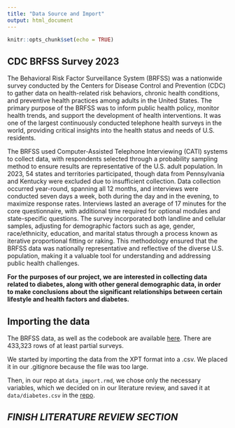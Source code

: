 ```yaml
---
title: "Data Source and Import"
output: html_document
---
```


```r
knitr::opts_chunk$set(echo = TRUE)
```

## CDC BRFSS Survey 2023

The Behavioral Risk Factor Surveillance System (BRFSS) was a nationwide survey conducted by the Centers for Disease Control and Prevention (CDC) to gather data on health-related risk behaviors, chronic health conditions, and preventive health practices among adults in the United States. The primary purpose of the BRFSS was to inform public health policy, monitor health trends, and support the development of health interventions. It was one of the largest continuously conducted telephone health surveys in the world, providing critical insights into the health status and needs of U.S. residents. 

The BRFSS used Computer-Assisted Telephone Interviewing (CATI) systems to collect data, with respondents selected through a probability sampling method to ensure results are representative of the U.S. adult population. In 2023, 54 states and territories participated, though data from Pennsylvania and Kentucky were excluded due to insufficient collection. Data collection occurred year-round, spanning all 12 months, and interviews were conducted seven days a week, both during the day and in the evening, to maximize response rates. Interviews lasted an average of 17 minutes for the core questionnaire, with additional time required for optional modules and state-specific questions. The survey incorporated both landline and cellular samples, adjusting for demographic factors such as age, gender, race/ethnicity, education, and marital status through a process known as iterative proportional fitting or raking. This methodology ensured that the BRFSS data was nationally representative and reflective of the diverse U.S. population, making it a valuable tool for understanding and addressing public health challenges.

**For the purposes of our project, we are interested in collecting data related to diabetes, along with other general demographic data, in order to make conclusions about the significant relationships between certain lifestyle and health factors and diabetes.**


## Importing the data

The BRFSS data, as well as the codebook are available [here](https://www.cdc.gov/brfss/annual_data/annual_2023.html). There are 433,323 rows of at least partial surveys. 

We started by importing the data from the XPT format into a .csv. We placed it in our .gitignore because the file was too large.

Then, in our repo at `data_import.rmd`, we chose only the necessary variables, which we decided on in our literature review, and saved it at `data/diabetes.csv` in the [repo](https://github.com/mayakrish85/t2d.github.io/tree/main/data).

## *FINISH LITERATURE REVIEW SECTION*
